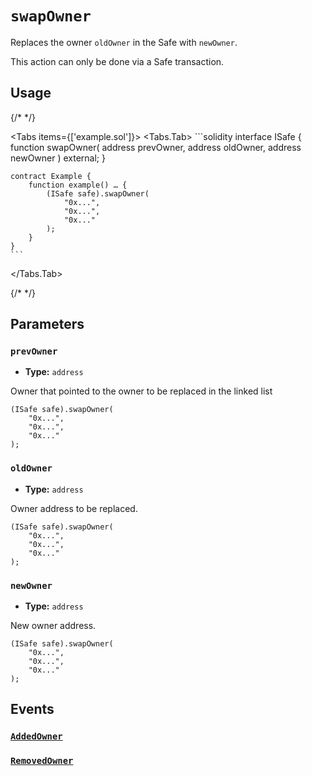 
# `swapOwner`

Replaces the owner `oldOwner` in the Safe with `newOwner`.

<Callout type='warning'>This action can only be done via a Safe transaction.</Callout>

## Usage

{/* <!-- vale off --> */}

<Tabs items={['example.sol']}>
  <Tabs.Tab>
    ```solidity
    interface ISafe {
        function swapOwner(
            address prevOwner,
            address oldOwner,
            address newOwner
        ) external;
    }

    contract Example {
        function example() … {
            (ISafe safe).swapOwner(
                "0x...",
                "0x...",
                "0x..."
            );
        }
    }
    ```
  </Tabs.Tab>
</Tabs>

{/* <!-- vale on --> */}

## Parameters

### `prevOwner`

- **Type:** `address`

Owner that pointed to the owner to be replaced in the linked list

```solidity focus=2
(ISafe safe).swapOwner(
    "0x...",
    "0x...",
    "0x..."
);
```

### `oldOwner`

- **Type:** `address`

Owner address to be replaced.

```solidity focus=3
(ISafe safe).swapOwner(
    "0x...",
    "0x...",
    "0x..."
);
```

### `newOwner`

- **Type:** `address`

New owner address.

```solidity focus=4
(ISafe safe).swapOwner(
    "0x...",
    "0x...",
    "0x..."
);
```

## Events

### [`AddedOwner`](./addOwnerWithThreshold.mdx#addedowner)

### [`RemovedOwner`](./removeOwner.mdx#removedowner)
